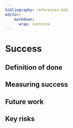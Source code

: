 ```yaml
---
bibliography: references.bib
editor:
    markdown: 
      wrap: sentence
---
```


# Success

<!-- 
Projects should have a definition of done that is measurable, and a thorough understanding going in of what the risks are to delivery 
-->


## Definition of done

<!-- 
What does success look like? 
-->

## Measuring success

```{=html}
<!-- 
How will we know when success is achieved, what markers can we use along the way 
-->
```

## Future work

<!-- 
How could this be extended / developed in the future by yourself and/or the community in general?
-->

## Key risks

<!-- 
What sort of things could come up that can delay or break the project?

 - [ ] People
 - [ ] Processes
 - [ ] Tooling & Technology
 - [ ] Costs

-->

